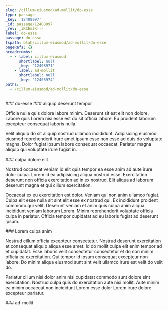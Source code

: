 ```yaml
---
slug: /cillum-eiusmod/ad-mollit/do-esse
type: passage
_key: '12408997'
_id: passage/12408997
_rev: _iKCEmlK---
label: do-esse
passage: do-esse
fspath: blah/cillum-eiusmod/ad-mollit/do-esse
pageRefs: {}
breadcrumbs:
  - - label: cillum-eiusmod
      shortlabel: null
      _key: '12408971'
    - label: ad-mollit
      shortlabel: null
      _key: '12408974'
paths:
  - /cillum-eiusmod/ad-mollit/do-esse
---
```


<NuggetArea>
<Passage slug="/cillum-eiusmod/ad-mollit/do-esse" type="passage" _key="12408997" _id="passage/12408997" _rev="_iKCEmlK---" label="do-esse" passage="do-esse" fspath="blah/cillum-eiusmod/ad-mollit/do-esse" paths="/cillum-eiusmod/ad-mollit/do-esse">
<NuggetBody>
### do-esse

</NuggetBody>
<Breadcrumbs>
<Crumbs>
<Crumb _key="12408971" label="cillum-eiusmod" /><Crumb _key="12408974" label="ad-mollit" />
</Crumbs>
</Breadcrumbs>
</Passage>

<NuggetsInbound>
</NuggetsInbound>
<NuggetsOutbound>
<Nugget direction="outbound" type="nugget" _key="cc05b786-8968-417a-83a5-da15afb423e9" _id="nugget/cc05b786-8968-417a-83a5-da15afb423e9" _rev="_iKCEmlO---" fspath="blah/cillum-eiusmod/ad-mollit/do-esse/aliquip-deserunt-tempor.md" label="aliquip deserunt tempor" paths="/cillum-eiusmod/ad-mollit/do-esse/aliquip-deserunt-tempor" slug="/cillum-eiusmod/ad-mollit/do-esse/aliquip-deserunt-tempor">
<NuggetBody>
### aliquip deserunt tempor

Officia nulla quis dolore labore minim. Deserunt sit est elit non dolore. Labore quis Lorem nisi esse est do sit officia labore. Eu proident laborum excepteur consequat laboris nulla.

Velit aliquip do sit aliquip nostrud ullamco incididunt. Adipisicing eiusmod eiusmod reprehenderit irure amet ipsum esse non esse ad duis do voluptate magna. Dolor fugiat ipsum labore consequat occaecat. Pariatur magna aliquip qui voluptate irure fugiat in.

</NuggetBody>
</Nugget>

<Nugget direction="outbound" type="nugget" _key="12060d7a-0628-4b2c-bc91-1780782afc89" _id="nugget/12060d7a-0628-4b2c-bc91-1780782afc89" _rev="_iKCEmlO--_" fspath="blah/cillum-eiusmod/ad-mollit/do-esse/culpa-dolore-elit.md" label="culpa dolore elit" paths="/cillum-eiusmod/ad-mollit/do-esse/culpa-dolore-elit" slug="/cillum-eiusmod/ad-mollit/do-esse/culpa-dolore-elit">
<NuggetBody>
### culpa dolore elit

Nostrud occaecat veniam id elit quis tempor ea esse anim ad aute irure dolor culpa. Lorem id ea adipisicing aliqua nostrud esse. Exercitation deserunt non officia exercitation ad in ex nostrud. Elit aliqua ad laborum deserunt magna et qui cillum exercitation.

Occaecat ex eu exercitation est dolor. Veniam qui non anim ullamco fugiat. Culpa elit esse nulla sit sint elit esse ex nostrud qui. Ex incididunt proident commodo qui velit. Deserunt veniam et anim quis culpa anim aliqua incididunt veniam laborum Lorem. Minim reprehenderit voluptate officia culpa in pariatur. Officia tempor cupidatat ad eu laboris fugiat ad deserunt ipsum.

</NuggetBody>
</Nugget>

<Nugget direction="outbound" type="nugget" _key="6211db4e-9560-4f12-9662-79d2a5e3bdba" _id="nugget/6211db4e-9560-4f12-9662-79d2a5e3bdba" _rev="_iKCEmlS---" fspath="blah/cillum-eiusmod/ad-mollit/do-esse/lorem-culpa-anim.md" label="Lorem culpa anim" paths="/cillum-eiusmod/ad-mollit/do-esse/lorem-culpa-anim" slug="/cillum-eiusmod/ad-mollit/do-esse/lorem-culpa-anim">
<NuggetBody>
### Lorem culpa anim

Nostrud cillum officia excepteur consectetur. Nostrud deserunt exercitation et consequat aliquip aliqua esse amet. Id do mollit culpa elit enim tempor ad et cupidatat. Esse laboris velit consectetur consectetur et do non minim officia ea exercitation. Qui tempor id ipsum consequat excepteur non labore. Do minim aliqua eiusmod sunt sint velit ullamco irure est velit do velit do.

Pariatur cillum nisi dolor anim nisi cupidatat commodo sunt dolore sint exercitation. Nostrud culpa quis do exercitation aute nisi mollit. Aute minim ea minim occaecat non incididunt Lorem esse dolor Lorem irure dolore excepteur pariatur.

</NuggetBody>
</Nugget>

</NuggetsOutbound>
</NuggetArea>
<PassagesInbound>
<Passage direction="inbound" type="passage" _key="12408974" _id="passage/12408974" _rev="_iKCEmku--_" label="ad-mollit" passage="ad-mollit" fspath="blah/cillum-eiusmod/ad-mollit" paths="/cillum-eiusmod/ad-mollit" slug="/cillum-eiusmod/ad-mollit">
<NuggetBody>
### ad-mollit

</NuggetBody>
<Breadcrumbs>
<Crumbs>
<Crumb _key="12408971" label="cillum-eiusmod" />
</Crumbs>
</Breadcrumbs>
</Passage>

</PassagesInbound>
<PassagesOutbound>
</PassagesOutbound>